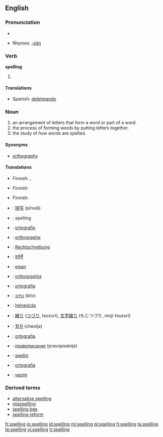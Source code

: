 ==English==

===Pronunciation===
*{{audio|en-us-spelling.ogg|Audio (US)}}

*Rhymes: [[Rhymes:English:-ɛlɪŋ|-ɛlɪŋ]]

===Verb===
'''spelling'''

# {{present participle of|spell}}

====Translations====
*Spanish: [[deletreando]] {{f}}

===Noun===
{{wikipedia}}{{en-noun|s|-}}

<!-- (a verbal noun of the verb ''spell''). -->

# an arrangement of letters that form a word or part of a word.
# the process of forming words by putting letters together.
# the study of how words are spelled.

====Synonyms====
*[[orthography]]

====Translations====
{{trans-top|arrangement of letters that form a word or part of a word}}
*Finnish: {{t|fi|oikeinkirjoitus}}, {{t|fi|tavaus}}
{{trans-mid}}
{{trans-bottom}}

{{trans-top|process of forming words by putting letters together}}
*Finnish: {{t|fi|oikeinkirjoitus}}
{{trans-mid}}
{{trans-bottom}}

{{trans-top|study of how words are spelled}}
*Finnish: {{t|fi|ortografia}}
{{trans-mid}}
{{trans-bottom}}

{{ttbc-top}}
*{{ttbc|Chinese}}: [[拼写]] (pīnxiě)
*{{ttbc|Dutch}}: spelling {{f}}
*{{ttbc|Esperanto}}: [[ortografio]]
*{{ttbc|French}}: [[orthographe]] {{f}}
*{{ttbc|German}}: [[Rechtschreibung]] {{f}}
*{{ttbc|Hindi}}: [[वर्तनी]] {{f}}
*{{ttbc|Indonesian}}: [[eja]]an
*{{ttbc|Interlingua}}: [[orthographia]]
*{{ttbc|Italian}}: [[ortografia]] {{f}}
*{{ttbc|Hebrew}}: [[כתיב]] (ktiv)
*{{ttbc|Hungarian}}: [[helyesírás]]
*{{ttbc|Japanese}}: [[綴り]] ([[つづり]], tsuzurí), [[文字綴り]] (もじつづり, moji-tsuzurí)
*{{ttbc|Korean}}: [[철자]] (cheolja)
*{{ttbc|Portuguese}}: [[ortografia]] {{f}}
*{{ttbc|Russian}}: [[правописание]] (pravopisánije) {{n}}
*{{ttbc|Scots}}: [[spellin]]
*{{ttbc|Spanish}}: [[ortografía]] {{f}}
*{{ttbc|Turkish}}: [[yazım]]
{{bottom}}

===Derived terms===
*[[alternative spelling]]
*[[misspelling]]
*[[spelling bee]]
*[[spelling reform]]

[[fr:spelling]]
[[io:spelling]]
[[id:spelling]]
[[ml:spelling]]
[[pl:spelling]]
[[fi:spelling]]
[[ta:spelling]]
[[te:spelling]]
[[vi:spelling]]
[[tr:spelling]]